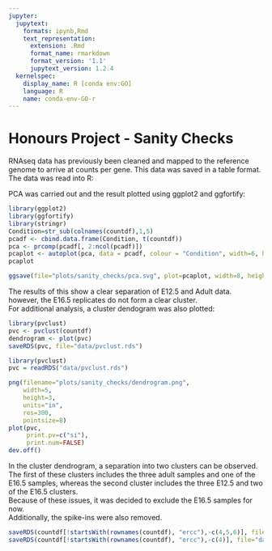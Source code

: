 ```yaml
---
jupyter:
  jupytext:
    formats: ipynb,Rmd
    text_representation:
      extension: .Rmd
      format_name: rmarkdown
      format_version: '1.1'
      jupytext_version: 1.2.4
  kernelspec:
    display_name: R [conda env:GO]
    language: R
    name: conda-env-GO-r
---
```


# Honours Project - Sanity Checks
RNAseq data has previously been cleaned and mapped to the reference genome to arrive at counts per gene. This data was saved in a table format.
The data was read into R:


PCA was carried out and the result plotted using ggplot2 and ggfortify:

```r
library(ggplot2)
library(ggfortify)
library(stringr)
Condition=str_sub(colnames(countdf),1,5)
pcadf <- cbind.data.frame(Condition, t(countdf))
pca <- prcomp(pcadf[, 2:ncol(pcadf)])
pcaplot <- autoplot(pca, data = pcadf, colour = "Condition", width=6, height=1)
pcaplot
```

```r
ggsave(file="plots/sanity_checks/pca.svg", plot=pcaplot, width=8, height=1.5)
```

The results of this show a clear separation of E12.5 and Adult data. however, the E16.5 replicates do not form a clear cluster.\
For additional analysis, a cluster dendogram was also plotted:

```r
library(pvclust)
pvc <- pvclust(countdf)
dendrogram <- plot(pvc)
saveRDS(pvc, file="data/pvclust.rds")
```

```r
library(pvclust)
pvc = readRDS("data/pvclust.rds")
```

```r
png(filename="plots/sanity_checks/dendrogram.png", 
    width=5, 
    height=3,
    units="in",
    res=300,
    pointsize=8)
plot(pvc, 
     print.pv=c("si"),
     print.num=FALSE)
dev.off()
```

In the cluster dendrogram, a separation into two clusters can be observed.\
The first of these clusters includes the three adult samples and one of the E16.5 samples, whereas the second cluster includes the three E12.5 and two of the E16.5 clusters.\
Because of these issues, it was decided to exclude the E16.5 samples for now.\
Additionally, the spike-ins were also removed.

```r
saveRDS(countdf[!startsWith(rownames(countdf), "ercc"),-c(4,5,6)], file = "data/devspine_counts_excluded.rds")
saveRDS(countdf[!startsWith(rownames(countdf), "ercc"),-c(4)], file="data/devspine_counts.rds")
```
